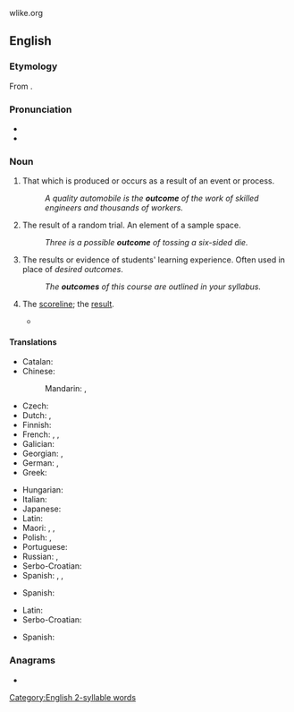 wlike.org

==English==

===Etymology===
From {{compound|out|come|lang=en}}.

===Pronunciation===
* {{IPA|/ˈaʊtkʌm/|lang=en}}
* {{hyphenation|out|come|lang=en}}

===Noun===
{{en-noun}}

# That which is produced or occurs as a result of an event or process.
#: ''A quality automobile is the '''outcome''' of the work of skilled engineers and thousands of workers.''
# {{lb|en|probability theory}} The result of a random trial. An element of a sample space.
#: ''Three is a possible '''outcome''' of tossing a six-sided die.''
# {{lb|en|education}} The results or evidence of students' learning experience. Often used in place of ''desired outcomes''.
#: ''The '''outcomes''' of this course are outlined in your syllabus.''
# {{lb|en|chiefly|sport}} The [[scoreline]]; the [[result]].
#* {{quote-journal
|date=November 12, 2011
|author=
|title=International friendly: England 1-0 Spain
|work=BBC Sport
|url=http://news.bbc.co.uk/sport2/hi/football/15693231.stm
|page=
|passage=Spain failed to move through the gears despite exerting control for lengthy spells and a measure of perspective must be applied immediately to the '''outcome'''.}}

====Translations====
{{trans-top|result}}
* Catalan: {{t+|ca|resultat|m}}
* Chinese:
*: Mandarin: {{t+|cmn|結果|sc=Hani}}, {{t+|cmn|结果|tr=jiéguǒ|sc=Hani}}
* Czech: {{t+|cs|výsledek|m}}
* Dutch: {{t+|nl|resultaat|n}}, {{t+|nl|uitkomst|f}}
* Finnish: {{t+|fi|tulos}}
* French: {{t+|fr|issue|f}}, {{t+|fr|résultat|m}}, {{t+|fr|dénouement|m}}
* Galician: {{t|gl|resultado|m}}
* Georgian: {{t|ka|შედეგი}}, {{t|ka|დაბოლოება}}
* German: {{t+|de|Ergebnis|n}}, {{t+|de|Ausgang|m}}
* Greek: {{t+|el|έκβαση|f}}
{{trans-mid}}
* Hungarian: {{t+|hu|kimenetel}}
* Italian: {{t+|it|risultato|m}}
* Japanese: {{t+|ja|結果|tr=けっか, kekka|sc=Jpan}}
* Latin: {{t|la|eventus|m}}
* Maori: {{t|mi|tukungaiho}}, {{t|mi|whakataunga}}, {{t|mi|putanga}}
* Polish: {{t+|pl|rezultat}}, {{t+|pl|wynik}}
* Portuguese: {{t+|pt|resultado|m}}
* Russian: {{t+|ru|исхо́д|m}}, {{t+|ru|результа́т|m}}
* Serbo-Croatian: {{t+|sh|ishod|m}}
* Spanish: {{t+|es|resultado|m}}, {{t+|es|consecuencia|f}}, {{t+|es|desenlace|m}}
{{trans-bottom}}

{{trans-top|education}}
* Spanish: {{t+|es|objetivos|m-p}}
{{trans-mid}}
{{trans-bottom}}

{{trans-top|probability}}
* Latin: {{t|la|eventum|n}}
* Serbo-Croatian: {{t+|sh|ishod}}
{{trans-mid}}
* Spanish: {{t+|es|resultado|m}}
{{trans-bottom}}

===Anagrams===
* {{anagrams|en|come out}}

[[Category:English 2-syllable words]]